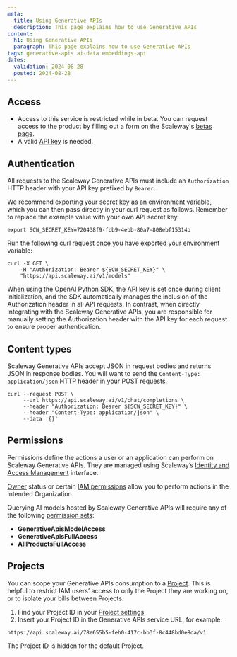 ```yaml
---
meta:
  title: Using Generative APIs
  description: This page explains how to use Generative APIs
content:
  h1: Using Generative APIs
  paragraph: This page explains how to use Generative APIs
tags: generative-apis ai-data embeddings-api
dates:
  validation: 2024-08-28
  posted: 2024-08-28
---
```


## Access

- Access to this service is restricted while in beta. You can request access to the product by filling out a form on the Scaleway's [betas page](https://www.scaleway.com/en/betas/#generative-apis).
- A valid [API key](/identity-and-access-management/iam/how-to/create-api-keys/) is needed.

## Authentication

All requests to the Scaleway Generative APIs must include an `Authorization` HTTP header with your API key prefixed by `Bearer`.

We recommend exporting your secret key as an environment variable, which you can then pass directly in your curl request as follows. Remember to replace the example value with your own API secret key.

```
export SCW_SECRET_KEY=720438f9-fcb9-4ebb-80a7-808ebf15314b
```

Run the following curl request once you have exported your environment variable:

```
curl -X GET \
    -H "Authorization: Bearer ${SCW_SECRET_KEY}" \
    "https://api.scaleway.ai/v1/models"
```

When using the OpenAI Python SDK, the API key is set once during client initialization, and the SDK automatically manages the inclusion of the Authorization header in all API requests. 
In contrast, when directly integrating with the Scaleway Generative APIs, you are responsible for manually setting the Authorization header with the API key for each request to ensure proper authentication.

## Content types

Scaleway Generative APIs accept JSON in request bodies and returns JSON in response bodies. 
You will want to send the `Content-Type: application/json` HTTP header in your POST requests.

```
curl --request POST \
     --url https://api.scaleway.ai/v1/chat/completions \
     --header "Authorization: Bearer ${SCW_SECRET_KEY}" \
     --header "Content-Type: application/json" \
     --data '{}'
```

## Permissions

Permissions define the actions a user or an application can perform on Scaleway Generative APIs. They are managed using Scaleway’s [Identity and Access Management](/identity-and-access-management/iam/quickstart/) interface.

[Owner](/identity-and-access-management/iam/concepts/#owner) status or certain [IAM permissions](/identity-and-access-management/iam/concepts/#permission) allow you to perform actions in the intended Organization.

Querying AI models hosted by Scaleway Generative APIs will require any of the following [permission sets](/identity-and-access-management/iam/concepts/#permission-set):

- **GenerativeApisModelAccess**
- **GenerativeApisFullAccess**
- **AllProductsFullAccess**

## Projects

You can scope your Generative APIs consumption to a [Project](identity-and-access-management/iam/concepts/#project). This is helpful to restrict IAM users’ access to only the Project they are working on, or to isolate your bills between Projects.

1. Find your Project ID in your [Project settings](https://console.scaleway.com/project/settings)
2. Insert your Project ID in the Generative APIs service URL, for example:

```
https://api.scaleway.ai/78e655b5-feb0-417c-bb3f-8c448bd0e8da/v1
```

The Project ID is hidden for the default Project.




